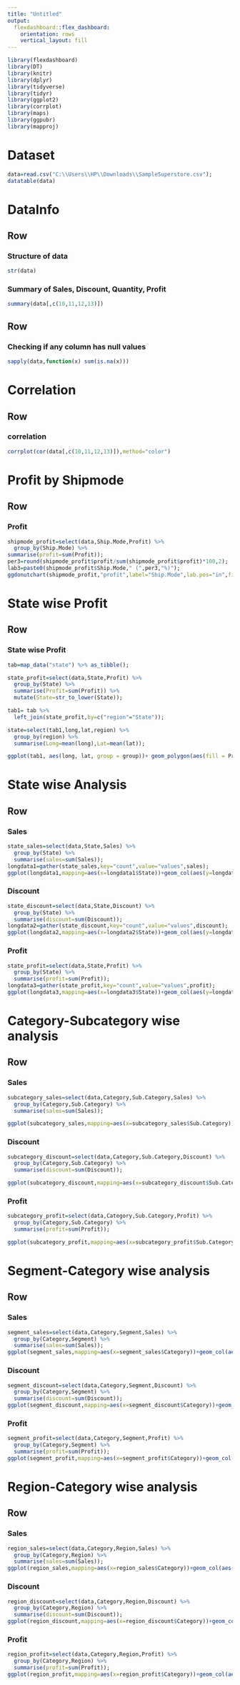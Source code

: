 ---
title: "Untitled"
output: 
  flexdashboard::flex_dashboard:
    orientation: rows
    vertical_layout: fill
---

```{r setup, include=FALSE}
library(flexdashboard)
library(DT)
library(knitr)
library(dplyr)
library(tidyverse)
library(tidyr)
library(ggplot2)
library(corrplot)
library(maps)
library(ggpubr)
library(mapproj)
```

Dataset
================================================================================
```{r}
data=read.csv("C:\\Users\\HP\\Downloads\\SampleSuperstore.csv");
datatable(data)
```

DataInfo
================================================================================

Row
--------------------------------------------------------------------------------

### Structure of data

```{r}
str(data)
```


### Summary of Sales, Discount, Quantity, Profit

```{r}
summary(data[,c(10,11,12,13)])

```
Row
--------------------------------------------------------------------------------

### Checking if any column has null values

```{r}
sapply(data,function(x) sum(is.na(x)))

```


Correlation
================================================================================

Row
--------------------------------------------------------------------------------

### correlation

```{r}
corrplot(cor(data[,c(10,11,12,13)]),method="color")

```


Profit by Shipmode 
================================================================================

Row
--------------------------------------------------------------------------------


### Profit

```{r}
shipmode_profit=select(data,Ship.Mode,Profit) %>%
  group_by(Ship.Mode) %>% 
summarise(profit=sum(Profit));
per3=round(shipmode_profit$profit/sum(shipmode_profit$profit)*100,2);
lab3=paste0(shipmode_profit$Ship.Mode," (",per3,"%)");
ggdonutchart(shipmode_profit,"profit",label="Ship.Mode",lab.pos="in",fill="Ship.Mode",color = "white",palette =c("blue","red","orange","green"))

```


State wise Profit
================================================================================

Row
--------------------------------------------------------------------------------

### State wise Profit

```{r}

tab=map_data("state") %>% as_tibble();

state_profit=select(data,State,Profit) %>%
  group_by(State) %>%
  summarise(Profit=sum(Profit)) %>%
  mutate(State=str_to_lower(State));

tab1= tab %>% 
  left_join(state_profit,by=c("region"="State"));

state=select(tab1,long,lat,region) %>% 
  group_by(region) %>% 
  summarise(Long=mean(long),Lat=mean(lat));

ggplot(tab1, aes(long, lat, group = group))+ geom_polygon(aes(fill = Profit), color = "white")+ scale_fill_gradient(low="#56B1F7",high="#132B43")+ geom_text(data = state, aes(Long, Lat, label = region,group=1), size = 3)+coord_map("bonne",lat0=50)+theme_void()


```


State wise Analysis
================================================================================

Row
--------------------------------------------------------------------------------

### Sales

```{r}
state_sales=select(data,State,Sales) %>%
  group_by(State) %>% 
  summarise(sales=sum(Sales));
longdata1=gather(state_sales,key="count",value="values",sales);
ggplot(longdata1,mapping=aes(x=longdata1$State))+geom_col(aes(y=longdata1$values,fill=count))+theme(axis.text.x=element_text(angle=90,hjust=1))+scale_fill_manual(values="blue")+xlab("State")+ylab("Sales")


```


### Discount

```{r}
state_discount=select(data,State,Discount) %>%
  group_by(State) %>% 
  summarise(discount=sum(Discount));
longdata2=gather(state_discount,key="count",value="values",discount);
ggplot(longdata2,mapping=aes(x=longdata2$State))+geom_col(aes(y=longdata2$values,fill=count))+theme(axis.text.x=element_text(angle=90,hjust=1))+scale_fill_manual(values="red")+xlab("State")+ylab("Discount")


```

### Profit

```{r}
state_profit=select(data,State,Profit) %>%
  group_by(State) %>% 
  summarise(profit=sum(Profit));
longdata3=gather(state_profit,key="count",value="values",profit);
ggplot(longdata3,mapping=aes(x=longdata3$State))+geom_col(aes(y=longdata3$values,fill=count))+theme(axis.text.x=element_text(angle=90,hjust=1))+scale_fill_manual(values="green")+xlab("State")+ylab("Profit")


```


Category-Subcategory wise analysis
================================================================================

Row
--------------------------------------------------------------------------------

### Sales
```{r}
subcategory_sales=select(data,Category,Sub.Category,Sales) %>%
  group_by(Category,Sub.Category) %>% 
  summarise(sales=sum(Sales));

ggplot(subcategory_sales,mapping=aes(x=subcategory_sales$Sub.Category))+geom_col(aes(y=subcategory_sales$sales,fill="sales"))+facet_grid(.~Category,scales="free")+theme(axis.text.x=element_text(angle=90,hjust=1))+scale_fill_manual(values="steelblue")+xlab("Sub Categories")+ylab("Sales")


```


### Discount
```{r}
subcategory_discount=select(data,Category,Sub.Category,Discount) %>%
  group_by(Category,Sub.Category) %>% 
  summarise(discount=sum(Discount));

ggplot(subcategory_discount,mapping=aes(x=subcategory_discount$Sub.Category))+geom_col(aes(y=subcategory_discount$discount,fill="discount"))+facet_grid(.~Category,scales="free")+theme(axis.text.x=element_text(angle=90,hjust=1))+scale_fill_manual(values="red")+xlab("Sub Categories")+ylab("Discount")


```


### Profit
```{r}
subcategory_profit=select(data,Category,Sub.Category,Profit) %>%
  group_by(Category,Sub.Category) %>% 
  summarise(profit=sum(Profit));

ggplot(subcategory_profit,mapping=aes(x=subcategory_profit$Sub.Category))+geom_col(aes(y=subcategory_profit$profit,fill="profit"))+facet_grid(.~Category,scales="free")+theme(axis.text.x=element_text(angle=90,hjust=1))+scale_fill_manual(values="green")+xlab("Sub Categories")+ylab("profit")


```



Segment-Category wise analysis
================================================================================


Row
--------------------------------------------------------------------------------

### Sales


```{r}
segment_sales=select(data,Category,Segment,Sales) %>%
  group_by(Category,Segment) %>% 
  summarise(sales=sum(Sales));
ggplot(segment_sales,mapping=aes(x=segment_sales$Category))+geom_col(aes(y=segment_sales$sales,fill="sales"))+facet_grid(.~Segment,scales="free")+theme(axis.text.x=element_text(angle=90,hjust=1))+scale_fill_manual(values="blue")+xlab("Category")+ylab("Sales")

```

### Discount


```{r}
segment_discount=select(data,Category,Segment,Discount) %>%
  group_by(Category,Segment) %>% 
  summarise(discount=sum(Discount));
ggplot(segment_discount,mapping=aes(x=segment_discount$Category))+geom_col(aes(y=segment_discount$discount,fill="discount"))+facet_grid(.~Segment,scales="free")+theme(axis.text.x=element_text(angle=90,hjust=1))+scale_fill_manual(values="red")+xlab("Category")+ylab("Discount")

```


### Profit


```{r}
segment_profit=select(data,Category,Segment,Profit) %>%
  group_by(Category,Segment) %>% 
  summarise(profit=sum(Profit));
ggplot(segment_profit,mapping=aes(x=segment_profit$Category))+geom_col(aes(y=segment_profit$profit,fill="profit"))+facet_grid(.~Segment,scales="free")+theme(axis.text.x=element_text(angle=90,hjust=1))+scale_fill_manual(values="green")+xlab("Category")+ylab("Profit")

```


Region-Category wise analysis
================================================================================

Row
--------------------------------------------------------------------------------

### Sales


```{r}
region_sales=select(data,Category,Region,Sales) %>%
  group_by(Category,Region) %>% 
  summarise(sales=sum(Sales));
ggplot(region_sales,mapping=aes(x=region_sales$Category))+geom_col(aes(y=region_sales$sales,fill="sales"))+facet_grid(.~Region,scales="free")+theme(axis.text.x=element_text(angle=90,hjust=1))+scale_fill_manual(values="blue")+xlab("Category")+ylab("Sales")

```


### Discount


```{r}
region_discount=select(data,Category,Region,Discount) %>%
  group_by(Category,Region) %>% 
  summarise(discount=sum(Discount));
ggplot(region_discount,mapping=aes(x=region_discount$Category))+geom_col(aes(y=region_discount$discount,fill="Discount"))+facet_grid(.~Region,scales="free")+theme(axis.text.x=element_text(angle=90,hjust=1))+scale_fill_manual(values="red")+xlab("Category")+ylab("Discount")

```


### Profit


```{r}
region_profit=select(data,Category,Region,Profit) %>%
  group_by(Category,Region) %>% 
  summarise(profit=sum(Profit));
ggplot(region_profit,mapping=aes(x=region_profit$Category))+geom_col(aes(y=region_profit$profit,fill="profit"))+facet_grid(.~Region,scales="free")+theme(axis.text.x=element_text(angle=90,hjust=1))+scale_fill_manual(values="green")+xlab("Category")+ylab("Profit")

```
